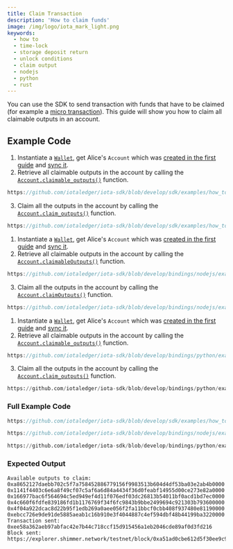 ```yaml
---
title: Claim Transaction
description: 'How to claim funds'
image: /img/logo/iota_mark_light.png
keywords:
  - how to
  - time-lock
  - storage deposit return
  - unlock conditions
  - claim output
  - nodejs
  - python
  - rust
---
```



You can use the SDK to send transaction with funds that have to be claimed (for example a
[micro transaction](send-micro-transaction.mdx)). This guide will show you how to claim all claimable outputs in an account.

## Example Code

<Tabs groupId="language" queryString>
<TabItem value="rust" label="Rust">

1. Instantiate a [`Wallet`](https://docs.rs/iota-sdk/latest/iota_sdk/wallet/core/struct.Wallet.html), get Alice's `Account` which was
   [created in the first guide](../accounts-and-addresses/create-account.mdx) and [sync it](../accounts-and-addresses/check-balance.mdx).
2. Retrieve all claimable outputs in the account by calling the [`Account.claimable_outputs()`](https://docs.rs/iota-sdk/latest/iota_sdk/wallet/account/struct.Account.html#method.claimable_outputs)
   function.

<div className={'hide-code-block-extras'}>

```rust reference
https://github.com/iotaledger/iota-sdk/blob/develop/sdk/examples/how_tos/advanced_transactions/claim_transaction.rs#L33
```

</div>

3. Claim all the outputs in the account by calling the [`Account.claim_outputs()`](https://docs.rs/iota-sdk/latest/iota_sdk/wallet/account/struct.Account.html#method.claim_outputs) function.

<div className={'hide-code-block-extras'}>

```rust reference
https://github.com/iotaledger/iota-sdk/blob/develop/sdk/examples/how_tos/advanced_transactions/claim_transaction.rs#L39
```

</div>

</TabItem>
<TabItem value="typescript-node" label="Typescript (Node.js)">

1. Instantiate a [`Wallet`](https://docs.rs/iota-sdk/latest/iota_sdk/wallet/core/struct.Wallet.html), get Alice's `Account` which was
   [created in the first guide](../accounts-and-addresses/create-account.mdx) and [sync it](../accounts-and-addresses/check-balance.mdx).
2. Retrieve all claimable outputs in the account by calling the [`Account.claimableOutputs()`](../../references/nodejs/classes/Account.md#claimableoutputs)
   function.

<div className={'hide-code-block-extras'}>

```typescript reference
https://github.com/iotaledger/iota-sdk/blob/develop/bindings/nodejs/examples/how_tos/advanced_transactions/claim_transaction.ts#L32
```

</div>

3. Claim all the outputs in the account by calling the [`Account.claimOutputs()`](../../references/nodejs/classes/Account.md#claimoutputs) function.

<div className={'hide-code-block-extras'}>

```typescript reference
https://github.com/iotaledger/iota-sdk/blob/develop/bindings/nodejs/examples/how_tos/advanced_transactions/claim_transaction.ts#L38
```

</div>

</TabItem>
<TabItem value="python" label="Python">

1. Instantiate a [`Wallet`](https://docs.rs/iota-sdk/latest/iota_sdk/wallet/core/struct.Wallet.html), get Alice's `Account` which was
   [created in the first guide](../accounts-and-addresses/create-account.mdx) and [sync it](../accounts-and-addresses/check-balance.mdx).
2. Retrieve all claimable outputs in the account by calling the [`Account.claimable_outputs()`](../../references/python/iota_sdk/wallet/account.md#claimable_outputs)
   function.

<div className={'hide-code-block-extras'}>

```typescript reference
https://github.com/iotaledger/iota-sdk/blob/develop/bindings/python/examples/how_tos/advanced_transactions/claim_transaction.py#L23
```

</div>

3. Claim all the outputs in the account by calling the [`Account.claim_outputs()`](../../references/python/iota_sdk/wallet/account.md#claim_outputs) function.

<div className={'hide-code-block-extras'}>

```python reference
https://github.com/iotaledger/iota-sdk/blob/develop/bindings/python/examples/how_tos/advanced_transactions/claim_transaction.py#L29
```

</div>

</TabItem>
</Tabs>

### Full Example Code

<Tabs groupId="language" queryString>
<TabItem value="rust" label="Rust">

```rust reference
https://github.com/iotaledger/iota-sdk/blob/develop/sdk/examples/how_tos/advanced_transactions/claim_transaction.rs
```

</TabItem>
<TabItem value="typescript-node" label="Typescript (Node.js)">

```typescript reference
https://github.com/iotaledger/iota-sdk/blob/develop/bindings/nodejs/examples/how_tos/advanced_transactions/claim_transaction.ts
```

</TabItem>
<TabItem value="python" label="Python">

```python reference
https://github.com/iotaledger/iota-sdk/blob/develop/bindings/python/examples/how_tos/advanced_transactions/claim_transaction.py
```

</TabItem>
</Tabs>

### Expected Output

```plaintext
Available outputs to claim:
0xa8652127daebb702c5f7a758452886779156f9983513b604d4df53ba03e2ab4b0000
0x1141f4403c6e6a8f49cf07c5af6a6d84a4434f36d0feabf14955d00ce273e82a0000
0x166977bac6f564694c5ed949ef4d11f076edf03dc26813b54011bf0acd1bd7ec0000
0x4c660f6fdfe839186fd1b1176769f34f6fc9843b9bbe2499694c921303b793600000
0x4f04a922dcac8d22b95f1edb269a0aee056f2fa11bbcf0cbb408f937480e81190000
0xebcc726e9de91de5885aeab1c16b910e3f4044887c4ef594dbf48b44199ba3220000
Transaction sent: 0xee58a362aeb97abfac42e7b44c718ccf15d915456a1eb2046cde89af0d3fd216
Block sent: https://explorer.shimmer.network/testnet/block/0xa51ad0cbe612d5f30ee9c96bbe840cb15ffafa8abdffcd571aa0153448e0ebe7
```

